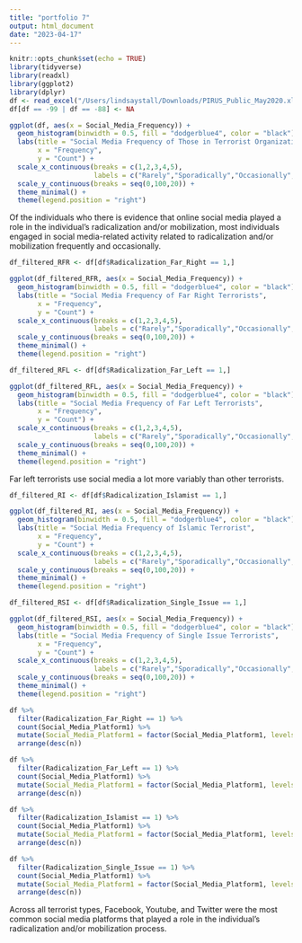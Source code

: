 ```yaml
---
title: "portfolio 7"
output: html_document
date: "2023-04-17"
---
```


```r
knitr::opts_chunk$set(echo = TRUE)
library(tidyverse)
library(readxl)
library(ggplot2)
library(dplyr)
df <- read_excel("/Users/lindsaystall/Downloads/PIRUS_Public_May2020.xlsx")
df[df == -99 | df == -88] <- NA
```

```r
ggplot(df, aes(x = Social_Media_Frequency)) +
  geom_histogram(binwidth = 0.5, fill = "dodgerblue4", color = "black") +
  labs(title = "Social Media Frequency of Those in Terrorist Organizations",
       x = "Frequency",
       y = "Count") +
  scale_x_continuous(breaks = c(1,2,3,4,5),
                     labels = c("Rarely","Sporadically","Occasionally","Frequently","Continually")) +
  scale_y_continuous(breaks = seq(0,100,20)) +
  theme_minimal() +
  theme(legend.position = "right")
```



Of the individuals who there is evidence that online social media played a role in the individual’s radicalization and/or mobilization, most individuals engaged in social media-related activity related to radicalization and/or mobilization frequently and occasionally.

```r
df_filtered_RFR <- df[df$Radicalization_Far_Right == 1,]

ggplot(df_filtered_RFR, aes(x = Social_Media_Frequency)) +
  geom_histogram(binwidth = 0.5, fill = "dodgerblue4", color = "black") +
  labs(title = "Social Media Frequency of Far Right Terrorists",
       x = "Frequency",
       y = "Count") +
  scale_x_continuous(breaks = c(1,2,3,4,5),
                     labels = c("Rarely","Sporadically","Occasionally","Frequently","Continually")) +
  scale_y_continuous(breaks = seq(0,100,20)) +
  theme_minimal() +
  theme(legend.position = "right")
```

```r
df_filtered_RFL <- df[df$Radicalization_Far_Left == 1,]

ggplot(df_filtered_RFL, aes(x = Social_Media_Frequency)) +
  geom_histogram(binwidth = 0.5, fill = "dodgerblue4", color = "black") +
  labs(title = "Social Media Frequency of Far Left Terrorists",
       x = "Frequency",
       y = "Count") +
  scale_x_continuous(breaks = c(1,2,3,4,5),
                     labels = c("Rarely","Sporadically","Occasionally","Frequently","Continually")) +
  scale_y_continuous(breaks = seq(0,100,20)) +
  theme_minimal() +
  theme(legend.position = "right")
```


Far left terrorists use social media a lot more variably than other terrorists.


```r
df_filtered_RI <- df[df$Radicalization_Islamist == 1,]

ggplot(df_filtered_RI, aes(x = Social_Media_Frequency)) +
  geom_histogram(binwidth = 0.5, fill = "dodgerblue4", color = "black") +
  labs(title = "Social Media Frequency of Islamic Terrorist",
       x = "Frequency",
       y = "Count") +
  scale_x_continuous(breaks = c(1,2,3,4,5),
                     labels = c("Rarely","Sporadically","Occasionally","Frequently","Continually")) +
  scale_y_continuous(breaks = seq(0,100,20)) +
  theme_minimal() +
  theme(legend.position = "right")
```

```r
df_filtered_RSI <- df[df$Radicalization_Single_Issue == 1,]

ggplot(df_filtered_RSI, aes(x = Social_Media_Frequency)) +
  geom_histogram(binwidth = 0.5, fill = "dodgerblue4", color = "black") +
  labs(title = "Social Media Frequency of Single Issue Terrorists",
       x = "Frequency",
       y = "Count") +
  scale_x_continuous(breaks = c(1,2,3,4,5),
                     labels = c("Rarely","Sporadically","Occasionally","Frequently","Continually")) +
  scale_y_continuous(breaks = seq(0,100,20)) +
  theme_minimal() +
  theme(legend.position = "right")
```

```r
df %>%
  filter(Radicalization_Far_Right == 1) %>%
  count(Social_Media_Platform1) %>%
  mutate(Social_Media_Platform1 = factor(Social_Media_Platform1, levels = c("1", "2", "3", "4", "5", "6", "7", "8", "9", "10", "11", "12", "13", "14", "15", "16", "17", "18", "19", "20", "21", "22", "23", "24", "25", "26", "27", "28"), labels = c("Facebook", "Twitter", "YouTube", "Vimeo", "Instagram", "Flickr", "Tumblr", "Imgur", "Snapchat", "Google Plus", "Skype", "LinkedIn", "MySpace", "4chan", "Reddit", "Ask.fm", "WhatsApp", "Surespot", "Telegram", "Kik", "Paltalk", "VK", "Diaspora", "JustPaste.it", "SoundCloud", "Personal blogging websites", "Other non-encrypted software", "Other encrypted software/unspecified encrypted software"))) %>%
  arrange(desc(n))
```
```r
df %>%
  filter(Radicalization_Far_Left == 1) %>%
  count(Social_Media_Platform1) %>%
  mutate(Social_Media_Platform1 = factor(Social_Media_Platform1, levels = c("1", "2", "3", "4", "5", "6", "7", "8", "9", "10", "11", "12", "13", "14", "15", "16", "17", "18", "19", "20", "21", "22", "23", "24", "25", "26", "27", "28"), labels = c("Facebook", "Twitter", "YouTube", "Vimeo", "Instagram", "Flickr", "Tumblr", "Imgur", "Snapchat", "Google Plus", "Skype", "LinkedIn", "MySpace", "4chan", "Reddit", "Ask.fm", "WhatsApp", "Surespot", "Telegram", "Kik", "Paltalk", "VK", "Diaspora", "JustPaste.it", "SoundCloud", "Personal blogging websites", "Other non-encrypted software", "Other encrypted software/unspecified encrypted software"))) %>%
  arrange(desc(n))
```

```r
df %>%
  filter(Radicalization_Islamist == 1) %>%
  count(Social_Media_Platform1) %>%
  mutate(Social_Media_Platform1 = factor(Social_Media_Platform1, levels = c("1", "2", "3", "4", "5", "6", "7", "8", "9", "10", "11", "12", "13", "14", "15", "16", "17", "18", "19", "20", "21", "22", "23", "24", "25", "26", "27", "28"), labels = c("Facebook", "Twitter", "YouTube", "Vimeo", "Instagram", "Flickr", "Tumblr", "Imgur", "Snapchat", "Google Plus", "Skype", "LinkedIn", "MySpace", "4chan", "Reddit", "Ask.fm", "WhatsApp", "Surespot", "Telegram", "Kik", "Paltalk", "VK", "Diaspora", "JustPaste.it", "SoundCloud", "Personal blogging websites", "Other non-encrypted software", "Other encrypted software/unspecified encrypted software"))) %>%
  arrange(desc(n))
```

```r
df %>%
  filter(Radicalization_Single_Issue == 1) %>%
  count(Social_Media_Platform1) %>%
  mutate(Social_Media_Platform1 = factor(Social_Media_Platform1, levels = c("1", "2", "3", "4", "5", "6", "7", "8", "9", "10", "11", "12", "13", "14", "15", "16", "17", "18", "19", "20", "21", "22", "23", "24", "25", "26", "27", "28"), labels = c("Facebook", "Twitter", "YouTube", "Vimeo", "Instagram", "Flickr", "Tumblr", "Imgur", "Snapchat", "Google Plus", "Skype", "LinkedIn", "MySpace", "4chan", "Reddit", "Ask.fm", "WhatsApp", "Surespot", "Telegram", "Kik", "Paltalk", "VK", "Diaspora", "JustPaste.it", "SoundCloud", "Personal blogging websites", "Other non-encrypted software", "Other encrypted software/unspecified encrypted software"))) %>%
  arrange(desc(n))
```

Across all terrorist types, Facebook, Youtube, and Twitter were the most common social media platforms that played a role in the individual’s radicalization and/or mobilization process.







